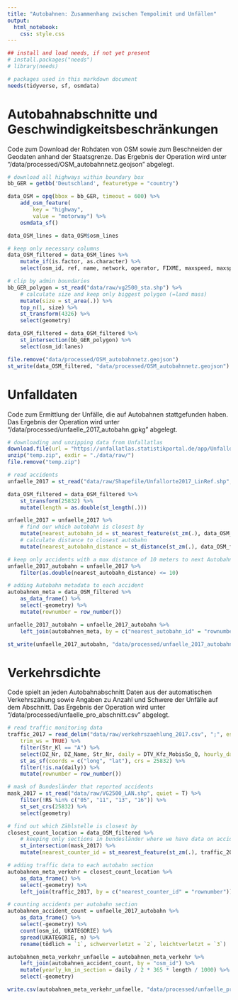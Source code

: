 ```yaml
---
title: "Autobahnen: Zusammenhang zwischen Tempolimit und Unfällen"
output:
  html_notebook:
    css: style.css
---
```


```r
## install and load needs, if not yet present
# install.packages("needs")
# library(needs)

# packages used in this markdown document
needs(tidyverse, sf, osmdata)
```


# Autobahnabschnitte und Geschwindigkeitsbeschränkungen
Code zum Download der Rohdaten von OSM sowie zum Beschneiden der Geodaten anhand der Staatsgrenze.
Das Ergebnis der Operation wird unter "/data/processed/OSM_autobahnnetz.geojson" abgelegt.
```r
# download all highways within boundary box
bb_GER = getbb('Deutschland', featuretype = "country")

data_OSM = opq(bbox = bb_GER, timeout = 600) %>%
    add_osm_feature(
    	key = "highway",
    	value = "motorway") %>%
    osmdata_sf()

data_OSM_lines = data_OSM$osm_lines

# keep only necessary columns
data_OSM_filtered = data_OSM_lines %>%
	mutate_if(is.factor, as.character) %>%
	select(osm_id, ref, name, network, operator, FIXME, maxspeed, maxspeed.variable, maxspeed.type.conditional, temporary.maxspeed, lanes)

# clip by admin boundaries
bb_GER_polygon = st_read("data/raw/vg2500_sta.shp") %>%
	# calculate size and keep only biggest polygon (=land mass)
	mutate(size = st_area(.)) %>% 
	top_n(1, size) %>% 
 	st_transform(4326) %>%
	select(geometry)

data_OSM_filtered = data_OSM_filtered %>%
	st_intersection(bb_GER_polygon) %>%
 	select(osm_id:lanes)

file.remove("data/processed/OSM_autobahnnetz.geojson")
st_write(data_OSM_filtered, "data/processed/OSM_autobahnnetz.geojson")
```



# Unfalldaten
Code zum Ermittlung der Unfälle, die auf Autobahnen stattgefunden haben.
Das Ergebnis der Operation wird unter "/data/processed/unfaelle_2017_autobahn.gpkg" abgelegt.
```r
# downloading and unzipping data from Unfallatlas
download.file(url = "https://unfallatlas.statistikportal.de/app/UnfalldatenDownload/Unfallorte2017_LinRef_Shapefile.zip", destfile = "temp.zip")
unzip("temp.zip", exdir = "./data/raw/")
file.remove("temp.zip")

# read accidents
unfaelle_2017 = st_read("data/raw/Shapefile/Unfallorte2017_LinRef.shp", quiet = T) %>% st_set_crs(25832)

data_OSM_filtered = data_OSM_filtered %>% 
	st_transform(25832) %>%
	mutate(length = as.double(st_length(.)))

unfaelle_2017 = unfaelle_2017 %>% 
	# find our which autobahn is closest by
	mutate(nearest_autobahn_id = st_nearest_feature(st_zm(.), data_OSM_filtered)) %>% 
	# calculate distance to closest autobahn
	mutate(nearest_autobahn_distance = st_distance(st_zm(.), data_OSM_filtered[nearest_autobahn_id, ], by_element = TRUE))

# keep only accidents with a max distance of 10 meters to next Autobahn line
unfaelle_2017_autobahn = unfaelle_2017 %>% 
	filter(as.double(nearest_autobahn_distance) <= 10) 

# adding Autobahn metadata to each accident
autobahnen_meta = data_OSM_filtered %>% 
	as_data_frame() %>% 
	select(-geometry) %>% 
	mutate(rownumber = row_number())

unfaelle_2017_autobahn = unfaelle_2017_autobahn %>% 
	left_join(autobahnen_meta, by = c("nearest_autobahn_id" = "rownumber"))

st_write(unfaelle_2017_autobahn, "data/processed/unfaelle_2017_autobahn.gpkg", update = T, layer_options = "OVERWRITE=YES")
```



# Verkehrsdichte
Code spielt an jeden Autobahnabschnitt Daten aus der automatischen Verkehrszähung sowie Angaben zu Anzahl und Schwere der Unfälle auf dem Abschnitt.
Das Ergebnis der Operation wird unter "/data/processed/unfaelle_pro_abschnitt.csv" abgelegt.
```r
# read traffic monitoring data
traffic_2017 = read_delim("data/raw/verkehrszaehlung_2017.csv", ";", escape_double = FALSE, locale = locale(encoding = "ISO-8859-1", decimal_mark = ","), 
    trim_ws = TRUE) %>% 
	filter(Str_Kl == "A") %>% 
	select(DZ_Nr, DZ_Name, Str_Nr, daily = DTV_Kfz_MobisSo_Q, hourly_day = Mt, hourly_night = Mn, long = Koor_UTM32_E, lat = Koor_UTM32_N) %>% 
	st_as_sf(coords = c("long", "lat"), crs = 25832) %>% 
	filter(!is.na(daily)) %>% 
	mutate(rownumber = row_number())

# mask of Bundesländer that reported accidents
mask_2017 = st_read("data/raw/VG2500_LAN.shp", quiet = T) %>% 
	filter(!RS %in% c("05", "11", "13", "16")) %>% 
	st_set_crs(25832) %>%
	select(geometry)

# find out which Zählstelle is closest by
closest_count_location = data_OSM_filtered %>% 
	# keeping only sections in bundesländer where we have data on accidents
	st_intersection(mask_2017) %>%
	mutate(nearest_counter_id = st_nearest_feature(st_zm(.), traffic_2017))

# adding traffic data to each autobahn section
autobahnen_meta_verkehr = closest_count_location %>% 
	as_data_frame() %>% 
	select(-geometry) %>%
	left_join(traffic_2017, by = c("nearest_counter_id" = "rownumber"))

# counting accidents per autobahn section
autobahnen_accident_count = unfaelle_2017_autobahn %>% 
	as_data_frame() %>% 
	select(-geometry) %>% 
	count(osm_id, UKATEGORIE) %>% 
	spread(UKATEGORIE, n) %>%
	rename(tödlich = `1`, schwerverletzt = `2`, leichtverletzt = `3`)

autobahnen_meta_verkehr_unfaelle = autobahnen_meta_verkehr %>% 
	left_join(autobahnen_accident_count, by = "osm_id") %>%
	mutate(yearly_km_in_section = daily / 2 * 365 * length / 1000) %>%
	select(-geometry)

write.csv(autobahnen_meta_verkehr_unfaelle, "data/processed/unfaelle_pro_abschnitt.csv", row.names = F)
```



